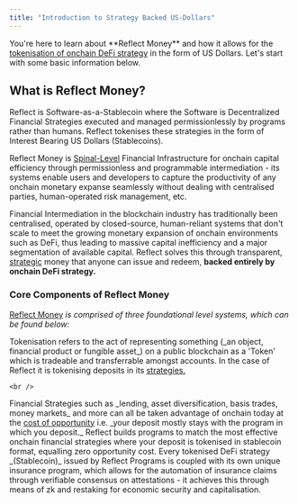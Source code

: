 ```yaml
---
title: "Introduction to Strategy Backed US-Dollars"
---
```


<CardGroup cols="1">
  <Card title="Welcome to Reflect.Money Documentation" icon="flag-usa" iconType="light" color="#00ff00" img="/images/docs-image-one.png">
    You're here to learn about **Reflect Money** and how it allows for the <u>tokenisation of onchain DeFi strategy</u> in the form of US Dollars. Let's start with some basic information below.
  </Card>
</CardGroup>

## What is Reflect Money?

Reflect is Software-as-a-Stablecoin where the Software is Decentralized Financial Strategies executed and managed permissionlessly by programs rather than humans. Reflect tokenises these strategies in the form of Interest Bearing US Dollars (Stablecoins). 

<Accordion title="Get a Deeper Understanding" description="A more technical shortform explanation for what Reflect Money is." icon="book">
  Reflect Money is <u>Spinal-Level</u> Financial Infrastructure for onchain capital efficiency through permissionless and programmable intermediation - its systems enable users and developers to capture the productivity of any onchain monetary expanse seamlessly without dealing with centralised parties, human-operated risk management, etc.

  Financial Intermediation in the blockchain industry has traditionally been centralised, operated by closed-source, human-reliant systems that don't scale to meet the growing monetary expansion of onchain environments such as DeFi, thus leading to massive capital inefficiency and a major segmentation of available capital. Reflect solves this through transparent, <u>strategic</u> money that anyone can issue and redeem, **backed entirely by onchain DeFi strategy.**
</Accordion>

### Core Components of Reflect Money

<u>Reflect Money</u> _is comprised of three foundational level systems, which can be found below:_

<CardGroup cols="1">
  <Card title="Tokenisation" icon="coins" iconType="regular" color="#00ff00" img="/images/docs-bar.png">
    Tokenisation refers to the act of representing something (_an object, financial product or fungible asset_) on a public blockchain as a 'Token' which is tradeable and transferrable amongst accounts. In the case of Reflect it is tokenising deposits in its <u>strategies.</u>

    <br />
  </Card>
  <Card title="Decentralized Financial Strategy" icon="layer-group" iconType="regular" color="#00ff00" img="/images/docs-bar.png">
    Financial Strategies such as _lending, asset diversification, basis trades, money markets_ and more can all be taken advantage of onchain today at the <u>cost of opportunity</u> i.e. _your deposit mostly stays with the program in which you deposit._ Reflect builds programs to match the most effective onchain financial strategies where your deposit is tokenised in stablecoin format, equalling zero opportunity cost.
  </Card>
  <Card title="Verifiable Insurance" icon="shield-check" iconType="regular" color="#00ff00" img="/images/docs-bar.png">
    Every tokenised DeFi strategy _(Stablecoin)_ issued by Reflect Programs is coupled with its own unique insurance program, which allows for the automation of insurance claims through verifiable consensus on attestations - it achieves this through means of zk and restaking for economic security and capitalisation.
  </Card>
</CardGroup>
